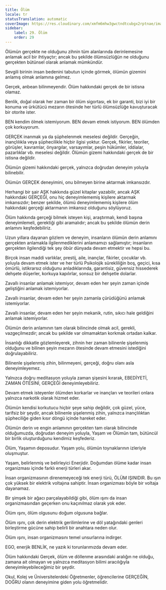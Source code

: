 ```yaml
---
title: Ölüm
locale: tr
statusTranslation: automatic
coverImage: https://res.cloudinary.com/xmfm6mhw3gwctndtcubgx2rptnae/image/upload/v1740337243/small_cover_educacion_fundamental_a051170f1c.webp
sidebar:
    label: 29. Ölüm
    order: 29
---
```

Ölümün gerçekte ne olduğunu zihnin tüm alanlarında derinlemesine anlamak acil bir ihtiyaçtır; ancak bu şekilde ölümsüzlüğün ne olduğunu gerçekten bütünsel olarak anlamak mümkündür.

Sevgili birinin insan bedenini tabutun içinde görmek, ölümün gizemini anlamış olmak anlamına gelmez.

Gerçek, anbean bilinmeyendir. Ölüm hakkındaki gerçek de bir istisna olamaz.

Benlik, doğal olarak her zaman bir ölüm sigortası, ek bir garanti, bizi iyi bir konuma ve ürkütücü mezarın ötesinde her türlü ölümsüzlüğe kavuşturacak bir otorite ister.

BEN kendim ölmek istemiyorum. BEN devam etmek istiyorum. BEN ölümden çok korkuyorum.

GERÇEK inanmak ya da şüphelenmek meselesi değildir. Gerçeğin, inançlılıkla veya şüphecilikle hiçbir ilgisi yoktur. Gerçek, fikirler, teoriler, görüşler, kavramlar, önyargılar, varsayımlar, peşin hükümler, iddialar, pazarlıklar vb. meselesi değildir. Ölümün gizemi hakkındaki gerçek de bir istisna değildir.

Ölümün gizemi hakkındaki gerçek, yalnızca doğrudan deneyim yoluyla bilinebilir.

Ölümün GERÇEK deneyimini, onu bilmeyen birine aktarmak imkansızdır.

Herhangi bir şair AŞK hakkında güzel kitaplar yazabilir, ancak AŞK hakkındaki GERÇEĞİ, onu hiç deneyimlememiş kişilere aktarmak imkansızdır; benzer şekilde, ölümü deneyimlememiş kişilere ölüm hakkındaki gerçeği aktarmanın imkansız olduğunu söylüyoruz.

Ölüm hakkında gerçeği bilmek isteyen kişi, araştırmalı, kendi başına deneyimlemeli, gerektiği gibi aramalıdır; ancak bu şekilde ölümün derin anlamını keşfedebiliriz.

Uzun yıllara dayanan gözlem ve deneyim, insanların ölümün derin anlamını gerçekten anlamakla ilgilenmediklerini anlamamızı sağlamıştır; insanların gerçekten ilgilendiği tek şey öbür dünyada devam etmektir ve hepsi bu.

Birçok insan maddi varlıklar, prestij, aile, inançlar, fikirler, çocuklar vb. yoluyla devam etmek ister ve her türlü Psikolojik sürekliliğin boş, geçici, kısa ömürlü, istikrarsız olduğunu anladıklarında, garantisiz, güvensiz hissederek dehşete düşerler, korkuya kapılırlar, sonsuz bir dehşetle dolarlar.

Zavallı insanlar anlamak istemiyor, devam eden her şeyin zaman içinde geliştiğini anlamak istemiyorlar.

Zavallı insanlar, devam eden her şeyin zamanla çürüdüğünü anlamak istemiyorlar.

Zavallı insanlar, devam eden her şeyin mekanik, rutin, sıkıcı hale geldiğini anlamak istemiyorlar.

Ölümün derin anlamının tam olarak bilincinde olmak acil, gerekli, vazgeçilmezdir; ancak bu şekilde var olmamaktan korkmak ortadan kalkar.

İnsanlığı dikkatle gözlemleyerek, zihnin her zaman bilinenle şişelenmiş olduğunu ve bilinen şeyin mezarın ötesinde devam etmesini istediğini doğrulayabiliriz.

Bilinenle şişelenmiş zihin, bilinmeyeni, gerçeği, doğru olanı asla deneyimleyemez.

Yalnızca doğru meditasyon yoluyla zaman şişesini kırarak, EBEDİYETİ, ZAMAN ÖTESİNİ, GERÇEĞİ deneyimleyebiliriz.

Devam etmek isteyenler ölümden korkarlar ve inançları ve teorileri onlara yalnızca narkotik olarak hizmet eder.

Ölümün kendisi korkutucu hiçbir şeye sahip değildir, çok güzel, yüce, tarifsiz bir şeydir, ancak bilinenle şişelenmiş zihin, yalnızca inançlılıktan şüpheciliğe giden kısır döngü içinde hareket eder.

Ölümün derin ve engin anlamının gerçekten tam olarak bilincinde olduğumuzda, doğrudan deneyim yoluyla, Yaşam ve Ölümün tam, bütüncül bir birlik oluşturduğunu kendimiz keşfederiz.

Ölüm, Yaşamın deposudur. Yaşam yolu, ölümün toynaklarının izleriyle oluşmuştur.

Yaşam, belirlenmiş ve belirleyici Enerjidir. Doğumdan ölüme kadar insan organizması içinde farklı enerji türleri akar.

İnsan organizmasının direnemeyeceği tek enerji türü, ÖLÜM IŞINIDIR. Bu ışın çok yüksek bir elektrik voltajına sahiptir. İnsan organizması böyle bir voltaja dayanamaz.

Bir şimşek bir ağacı parçalayabildiği gibi, ölüm ışını da insan organizmasından geçerken onu kaçınılmaz olarak yok eder.

Ölüm ışını, ölüm olgusunu doğum olgusuna bağlar.

Ölüm ışını, çok derin elektrik gerilimlerine ve döl yatağındaki genleri birleştirme gücüne sahip belirli bir anahtara neden olur.

Ölüm ışını, insan organizmasını temel unsurlarına indirger.

EGO, enerjik BENLİK, ne yazık ki torunlarımızda devam eder.

Ölüm hakkındaki Gerçek, ölüm ve döllenme arasındaki aralığın ne olduğu, zamana ait olmayan ve yalnızca meditasyon bilimi aracılığıyla deneyimleyebileceğimiz bir şeydir.

Okul, Kolej ve Üniversitelerdeki Öğretmenler, öğrencilerine GERÇEĞİN, DOĞRU olanın deneyimine giden yolu öğretmelidir.

